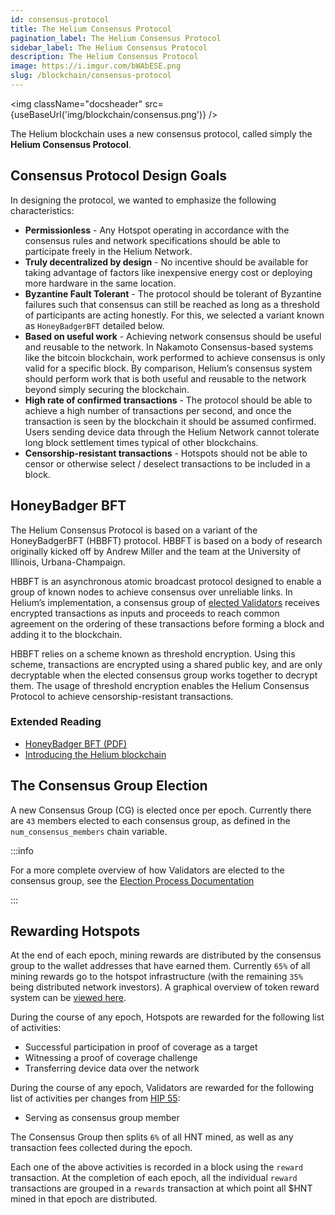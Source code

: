 ```yaml
---
id: consensus-protocol
title: The Helium Consensus Protocol
pagination_label: The Helium Consensus Protocol
sidebar_label: The Helium Consensus Protocol
description: The Helium Consensus Protocol
image: https://i.imgur.com/bWAbESE.png
slug: /blockchain/consensus-protocol
---
```



<img className="docsheader" src={useBaseUrl('img/blockchain/consensus.png')} />

The Helium blockchain uses a new consensus protocol, called simply the **Helium Consensus
Protocol**.

## Consensus Protocol Design Goals

In designing the protocol, we wanted to emphasize the following characteristics:

- **Permissionless** - Any Hotspot operating in accordance with the consensus rules and network
  specifications should be able to participate freely in the Helium Network.
- **Truly decentralized by design** - No incentive should be available for taking advantage of
  factors like inexpensive energy cost or deploying more hardware in the same location.
- **Byzantine Fault Tolerant** - The protocol should be tolerant of Byzantine failures such that
  consensus can still be reached as long as a threshold of participants are acting honestly. For
  this, we selected a variant known as `HoneyBadgerBFT` detailed below.
- **Based on useful work** - Achieving network consensus should be useful and reusable to the
  network. In Nakamoto Consensus-based systems like the bitcoin blockchain, work performed to
  achieve consensus is only valid for a specific block. By comparison, Helium’s consensus system
  should perform work that is both useful and reusable to the network beyond simply securing the
  blockchain.
- **High rate of confirmed transactions** - The protocol should be able to achieve a high number of
  transactions per second, and once the transaction is seen by the blockchain it should be assumed
  confirmed. Users sending device data through the Helium Network cannot tolerate long block
  settlement times typical of other blockchains.
- **Censorship-resistant transactions** - Hotspots should not be able to censor or otherwise select
  / deselect transactions to be included in a block.

## HoneyBadger BFT

The Helium Consensus Protocol is based on a variant of the HoneyBadgerBFT (HBBFT) protocol. HBBFT is
based on a body of research originally kicked off by Andrew Miller and the team at the University of
Illinois, Urbana-Champaign.

HBBFT is an asynchronous atomic broadcast protocol designed to enable a group of known nodes to
achieve consensus over unreliable links. In Helium’s implementation, a consensus group of
[elected Validators](https://explorer-beta.helium.com/validators) receives encrypted transactions as
inputs and proceeds to reach common agreement on the ordering of these transactions before forming a
block and adding it to the blockchain.

HBBFT relies on a scheme known as threshold encryption. Using this scheme, transactions are
encrypted using a shared public key, and are only decryptable when the elected consensus group works
together to decrypt them. The usage of threshold encryption enables the Helium Consensus Protocol to
achieve censorship-resistant transactions.

### Extended Reading

- [HoneyBadger BFT (PDF)](https://eprint.iacr.org/2016/199.pdf)
- [Introducing the Helium blockchain](https://blog.helium.com/introducing-the-helium-blockchain-dc2f8997083c)

## The Consensus Group Election

A new Consensus Group \(CG\) is elected once per epoch. Currently there are `43` members elected to
each consensus group, as defined in the `num_consensus_members` chain variable.

:::info

For a more complete overview of how Validators are elected to the consensus group, see the
[Election Process Documentation](/mine-hnt/validators/penalties/#the-election-process)

:::

## Rewarding Hotspots

At the end of each epoch, mining rewards are distributed by the consensus group to the wallet
addresses that have earned them. Currently `65%` of all mining rewards go to the hotspot
infrastructure \(with the remaining `35%` being distributed network investors\). A graphical
overview of token reward system can be [viewed here](https://www.helium.com/tokens).

During the course of any epoch, Hotspots are rewarded for the following list of activities:

- Successful participation in proof of coverage as a target
- Witnessing a proof of coverage challenge
- Transferring device data over the network

During the course of any epoch, Validators are rewarded for the following list of activities per
changes from [HIP 55](https://github.com/helium/HIP/blob/main/0055-validator-challenges.md):

- Serving as consensus group member

The Consensus Group then splits `6%` of all HNT mined, as well as any transaction fees collected
during the epoch.

Each one of the above activities is recorded in a block using the `reward` transaction. At the
completion of each epoch, all the individual `reward` transactions are grouped in a `rewards`
transaction at which point all $HNT mined in that epoch are distributed.
